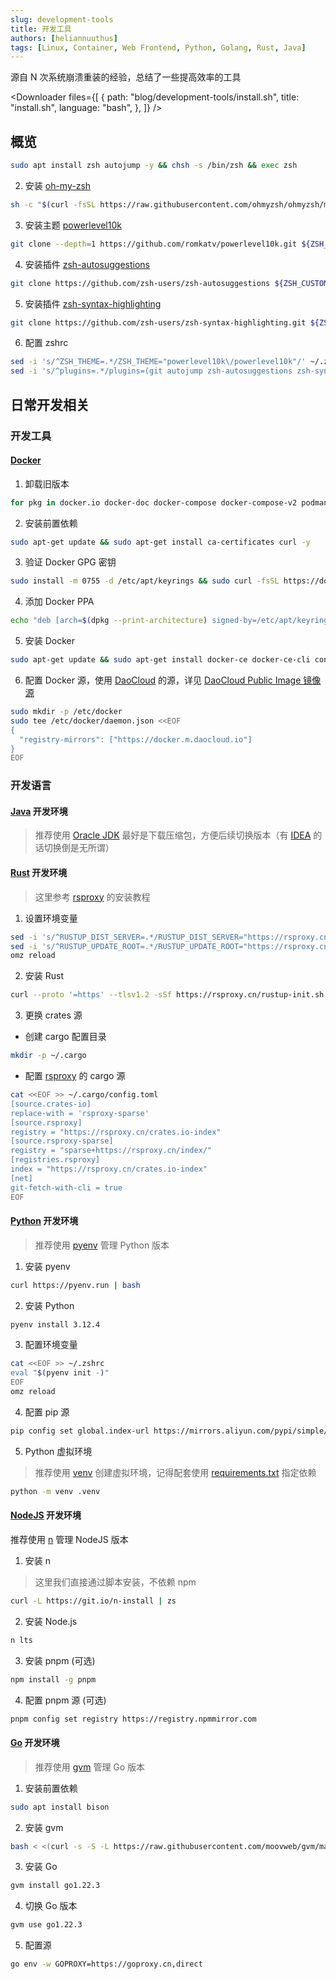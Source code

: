 ```yaml
---
slug: development-tools
title: 开发工具
authors: [heliannuuthus]
tags: [Linux, Container, Web Frontend, Python, Golang, Rust, Java]
---
```



源自 N 次系统崩溃重装的经验，总结了一些提高效率的工具

<Downloader
  files={[
    {
      path: "blog/development-tools/install.sh",
      title: "install.sh",
      language: "bash",
    },
  ]}
/>

<!-- truncate -->

## 概览

```bash
sudo apt install zsh autojump -y && chsh -s /bin/zsh && exec zsh
```

2. 安装 [oh-my-zsh](https://ohmyz.sh/)

```bash
sh -c "$(curl -fsSL https://raw.githubusercontent.com/ohmyzsh/ohmyzsh/master/tools/install.sh)"
```

3. 安装主题 [powerlevel10k](https://github.com/romkatv/powerlevel10k)

```bash
git clone --depth=1 https://github.com/romkatv/powerlevel10k.git ${ZSH_CUSTOM:-$HOME/.oh-my-zsh/custom}/themes/powerlevel10k
```

4. 安装插件 [zsh-autosuggestions](https://github.com/zsh-users/zsh-autosuggestions)

```bash
git clone https://github.com/zsh-users/zsh-autosuggestions ${ZSH_CUSTOM:-~/.oh-my-zsh/custom}/plugins/zsh-autosuggestions
```

5. 安装插件 [zsh-syntax-highlighting](https://github.com/zsh-users/zsh-syntax-highlighting)

```bash
git clone https://github.com/zsh-users/zsh-syntax-highlighting.git ${ZSH_CUSTOM:-~/.oh-my-zsh/custom}/plugins/zsh-syntax-highlighting
```

6. 配置 zshrc

```bash
sed -i 's/^ZSH_THEME=.*/ZSH_THEME="powerlevel10k\/powerlevel10k"/' ~/.zshrc
sed -i 's/^plugins=.*/plugins=(git autojump zsh-autosuggestions zsh-syntax-highlighting)/' ~/.zshrc
```

## 日常开发相关

### 开发工具

#### [Docker](https://www.docker.com/)

1. 卸载旧版本

```bash
for pkg in docker.io docker-doc docker-compose docker-compose-v2 podman-docker containerd runc; do sudo apt-get remove $pkg; done
```

2. 安装前置依赖

```bash
sudo apt-get update && sudo apt-get install ca-certificates curl -y
```

3. 验证 Docker GPG 密钥

```bash
sudo install -m 0755 -d /etc/apt/keyrings && sudo curl -fsSL https://download.docker.com/linux/ubuntu/gpg -o /etc/apt/keyrings/docker.asc && sudo chmod a+r /etc/apt/keyrings/docker.asc
```

4. 添加 Docker PPA

```bash
echo "deb [arch=$(dpkg --print-architecture) signed-by=/etc/apt/keyrings/docker.asc] https://download.docker.com/linux/ubuntu $(. /etc/os-release && echo "$VERSION_CODENAME") stable" | sudo tee /etc/apt/sources.list.d/docker.list > /dev/null
```

5. 安装 Docker

```bash
sudo apt-get update && sudo apt-get install docker-ce docker-ce-cli containerd.io docker-buildx-plugin docker-compose-plugin -y
```

6. 配置 Docker 源，使用 [DaoCloud](https://www.daocloud.io/) 的源，详见 [DaoCloud Public Image 镜像源](https://github.com/DaoCloud/public-image-mirror)

```bash
sudo mkdir -p /etc/docker
sudo tee /etc/docker/daemon.json <<EOF
{
  "registry-mirrors": ["https://docker.m.daocloud.io"]
}
EOF
```

### 开发语言

#### [Java](https://www.java.com/) 开发环境

> 推荐使用 [Oracle JDK](https://www.oracle.com/java/technologies/downloads/)
> 最好是下载压缩包，方便后续切换版本（有 [IDEA](https://www.jetbrains.com/idea/) 的话切换倒是无所谓）

#### [Rust](https://www.rust-lang.org/) 开发环境

> 这里参考 [rsproxy](https://rsproxy.cn/) 的安装教程

1. 设置环境变量

```bash
sed -i 's/^RUSTUP_DIST_SERVER=.*/RUSTUP_DIST_SERVER="https://rsproxy.cn"/' ~/.zshrc
sed -i 's/^RUSTUP_UPDATE_ROOT=.*/RUSTUP_UPDATE_ROOT="https://rsproxy.cn\/rustup"/' ~/.zshrc
omz reload
```

2. 安装 Rust

```bash
curl --proto '=https' --tlsv1.2 -sSf https://rsproxy.cn/rustup-init.sh | sh
```

3. 更换 crates 源

- 创建 cargo 配置目录

```bash
mkdir -p ~/.cargo
```

- 配置 [rsproxy](https://rsproxy.cn/) 的 cargo 源

```bash
cat <<EOF >> ~/.cargo/config.toml
[source.crates-io]
replace-with = 'rsproxy-sparse'
[source.rsproxy]
registry = "https://rsproxy.cn/crates.io-index"
[source.rsproxy-sparse]
registry = "sparse+https://rsproxy.cn/index/"
[registries.rsproxy]
index = "https://rsproxy.cn/crates.io-index"
[net]
git-fetch-with-cli = true
EOF
```

#### [Python](https://www.python.org/) 开发环境

> 推荐使用 [pyenv](https://github.com/pyenv/pyenv) 管理 Python 版本

1. 安装 pyenv

```bash
curl https://pyenv.run | bash
```

2. 安装 Python

```bash
pyenv install 3.12.4
```

3. 配置环境变量

```bash
cat <<EOF >> ~/.zshrc
eval "$(pyenv init -)"
EOF
omz reload
```

4. 配置 pip 源

```bash
pip config set global.index-url https://mirrors.aliyun.com/pypi/simple/
```

5. Python 虚拟环境

> 推荐使用 [venv](https://docs.python.org/zh-cn/3/library/venv.html) 创建虚拟环境，记得配套使用 [requirements.txt](https://pip.pypa.io/en/stable/cli/pip_install/#requirements-file) 指定依赖

```bash
python -m venv .venv
```

#### [NodeJS](https://nodejs.org/) 开发环境

推荐使用 [n](https://github.com/tj/n) 管理 NodeJS 版本

1. 安装 n

> 这里我们直接通过脚本安装，不依赖 npm

```bash
curl -L https://git.io/n-install | zs
```

2. 安装 Node.js

```bash
n lts
```

3. 安装 pnpm (可选)

```bash
npm install -g pnpm
```

4. 配置 pnpm 源 (可选)

```bash
pnpm config set registry https://registry.npmmirror.com
```

#### [Go](https://go.dev/) 开发环境

> 推荐使用 [gvm](https://github.com/moovweb/gvm) 管理 Go 版本

1. 安装前置依赖

```bash
sudo apt install bison
```

2. 安装 gvm

```bash
bash < <(curl -s -S -L https://raw.githubusercontent.com/moovweb/gvm/master/binscripts/gvm-installer)
```

3. 安装 Go

```bash
gvm install go1.22.3
```

4. 切换 Go 版本

```bash
gvm use go1.22.3
```

5. 配置源

```bash
go env -w GOPROXY=https://goproxy.cn,direct
```
